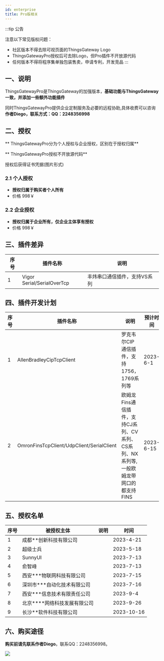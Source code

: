 ```yaml
---
id: enterprise
title: Pro版相关
---
```



:::tip 公告

注意以下常见版权问题：

- 社区版本不得去除可视页面的ThingsGateway Logo
- ThingsGatewayPro授权后可去除Logo，但Pro插件不开放源代码
- 任何版本不得将程序集单独包装售卖，申请专利，开发竞品
:::  

## 一、说明

ThingsGatewayPro是ThingsGateway的加强版本，**基础功能与ThingsGateway一致，并添加一些额外功能插件**

同时ThingsGatewayPro提供企业定制服务及必要的远程协助,具体收费可以咨询**作者Diego，联系方式：QQ：2248356998**

## 二、授权

** ThingsGatewayPro分为个人授权与企业授权，区别在于授权归属**

** ThingsGatewayPro授权不开放源代码**

授权后获得证书凭据(图片形式)

### 2.1 个人授权

- **授权归属于购买者个人所有**
- 价格 998￥

### 2.2 企业授权

- **授权归属于企业所有，仅企业主体享有授权**
- 价格 998￥


## 三、插件差异

|序号| 插件名称           |  说明      |            
|----| ---------------| --------------------------|
|1| Vigor Serial/SerialOverTcp | 丰炜串口通信插件，支持VS系列|

## 四、插件开发计划

|序号| 插件名称           |  说明      |     预计时间           |       
|----| ---------------| --------------------------|-------------------|
|1| AllenBradleyCipTcpClient | 罗克韦尔CIP通信插件，支持1756，1769系列等| 2023-6-1|
|2| OmronFinsTcpClient/UdpClient/SerialClient | 欧姆龙Fins通信插件，支持CJ系列、CV系列、CS系列、NX系列等,一般欧姆龙带网口的都支持FINS| 2023-6-15|


## 五、授权名单

|序号| 被授权主体           |  说明      |     时间           |       
|----| ---------------| --------------------------|-------------------|
|1| 成都**创新科技有限公司 | | 2023-4-21|
|2| 超级士兵 | | 2023-5-18|
|3| SunnyUI | | 2023-7-13|
|4| 俞智峰 | | 2023-7-13|
|5| 西安***物联网科技有限公司 | | 2023-7-15|
|6| 深圳市***自动化技术有限公司 | | 2023-7-16|
|7| 西安***信息技术有限责任公司 | | 2023-9-4|
|8| 北京****网络科技发展有限公司 | | 2023-9-26|
|9| 长沙**软件科技有限公司 | | 2023-10-16|

## 六、购买途径

**购买前请先联系作者Diego**。联系QQ：2248356998。

![](/img/docs/pay.png) 




